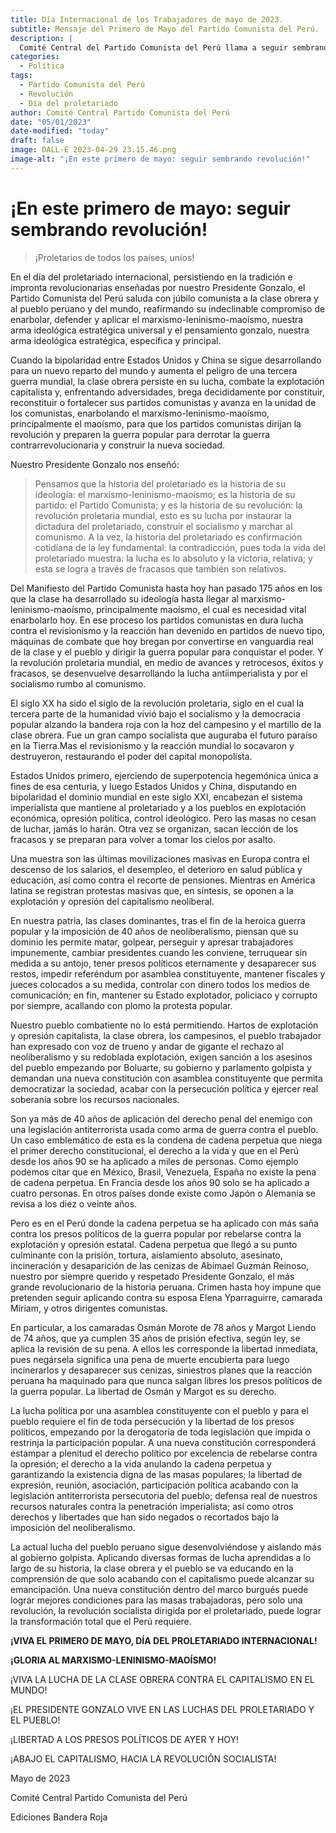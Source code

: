 ```yaml
---
title: Día Internacional de los Trabajadores de mayo de 2023.
subtitle: Mensaje del Primero de Mayo del Partido Comunista del Perú.
description: |
  Comité Central del Partido Comunista del Perú llama a seguir sembrando revolución en el día del proletariado.
categories:
  - Política
tags:
  - Partido Comunista del Perú
  - Revolución
  - Día del proletariado
author: Comité Central Partido Comunista del Perú
date: "05/01/2023"
date-modified: "today"
draft: false
image: DALL·E 2023-04-29 23.15.46.png
image-alt: "¡En este primero de mayo: seguir sembrando revolución!"
---
```


# ¡En este primero de mayo: seguir sembrando revolución!

> ¡Proletarios de todos los países, uníos!

En el día del proletariado internacional, persistiendo en la
tradición e impronta revolucionarias enseñadas por nuestro
Presidente Gonzalo, el Partido Comunista del Perú saluda con
júbilo comunista a la clase obrera y al pueblo peruano y del
mundo, reafirmando su indeclinable compromiso de enarbolar,
defender y aplicar el marxismo-leninismo-maoísmo, nuestra
arma ideológica estratégica universal y el pensamiento gonzalo,
nuestra arma ideológica estratégica, específica y principal.

Cuando la bipolaridad entre Estados Unidos y China se
sigue desarrollando para un nuevo reparto del mundo y aumenta
el peligro de una tercera guerra mundial, la clase obrera persiste
en su lucha, combate la explotación capitalista y, enfrentando
adversidades, brega decididamente por constituir, reconstituir o
fortalecer sus partidos comunistas y avanza en la unidad de los
comunistas, enarbolando el marxismo-leninismo-maoísmo,
principalmente el maoísmo, para que los partidos comunistas
dirijan la revolución y preparen la guerra popular para derrotar la
guerra contrarrevolucionaria y construir la nueva sociedad.

Nuestro Presidente Gonzalo nos enseñó:

> Pensamos que la historia del proletariado es la historia de su ideología: el marxismo-leninismo-maoísmo; es la historia de su partido: el Partido Comunista; y es la historia de su revolución: la revolución proletaria mundial, esto es su lucha por instaurar la dictadura del proletariado, construir el socialismo y marchar al comunismo. A la vez, la historia del proletariado es confirmación cotidiana de la ley fundamental: la contradicción, pues toda la vida del proletariado muestra: la lucha es lo absoluto y la victoria, relativa; y esta se logra a través de fracasos que también son relativos.

Del Manifiesto del Partido Comunista hasta hoy han pasado
175 años en los que la clase ha desarrollado su ideología hasta
llegar al marxismo-leninismo-maoísmo, principalmente
maoísmo, el cual es necesidad vital enarbolarlo hoy. En ese
proceso los partidos comunistas en dura lucha contra el
revisionismo y la reacción han devenido en partidos de nuevo
tipo, máquinas de combate que hoy bregan por convertirse en
vanguardia real de la clase y el pueblo y dirigir la guerra popular
para conquistar el poder. Y la revolución proletaria mundial, en
medio de avances y retrocesos, éxitos y fracasos, se desenvuelve
desarrollando la lucha antiimperialista y por el socialismo rumbo
al comunismo.

El siglo XX ha sido el siglo de la revolución proletaria, siglo
en el cual la tercera parte de la humanidad vivió bajo el
socialismo y la democracia popular alzando la bandera roja con
la hoz del campesino y el martillo de la clase obrera. Fue un gran
campo socialista que auguraba el futuro paraíso en la Tierra.Mas
el revisionismo y la reacción mundial lo socavaron y destruyeron,
restaurando el poder del capital monopolista.

Estados Unidos primero, ejerciendo de superpotencia
hegemónica única a fines de esa centuria, y luego Estados Unidos
y China, disputando en bipolaridad el dominio mundial en este
siglo XXI, encabezan el sistema imperialista que mantiene al
proletariado y a los pueblos en explotación económica, opresión
política, control ideológico. Pero las masas no cesan de luchar,
jamás lo harán. Otra vez se organizan, sacan lección de los
fracasos y se preparan para volver a tomar los cielos por asalto.

Una muestra son las últimas movilizaciones masivas en
Europa contra el descenso de los salarios, el desempleo, el
deterioro en salud pública y educación, así como contra el
recorte de pensiones. Mientras en América latina se registran
protestas masivas que, en síntesis, se oponen a la explotación y
opresión del capitalismo neoliberal.

En nuestra patria, las clases dominantes, tras el fin de la
heroica guerra popular y la imposición de 40 años de
neoliberalismo, piensan que su dominio les permite matar,
golpear, perseguir y apresar trabajadores impunemente, cambiar
presidentes cuando les conviene, terruquear sin medida a su
antojo, tener presos políticos eternamente y desaparecer sus
restos, impedir referéndum por asamblea constituyente,
mantener fiscales y jueces colocados a su medida, controlar con
dinero todos los medios de comunicación; en fin, mantener su
Estado explotador, policiaco y corrupto por siempre, acallando
con plomo la protesta popular.

Nuestro pueblo combatiente no lo está permitiendo. Hartos
de explotación y opresión capitalista, la clase obrera, los
campesinos, el pueblo trabajador han expresado con voz de
trueno y andar de gigante el rechazo al neoliberalismo y su
redoblada explotación, exigen sanción a los asesinos del pueblo
empezando por Boluarte, su gobierno y parlamento golpista y
demandan una nueva constitución con asamblea constituyente
que permita democratizar la sociedad, acabar con la persecución
política y ejercer real soberanía sobre los recursos nacionales.

Son ya más de 40 años de aplicación del derecho penal del
enemigo con una legislación antiterrorista usada como arma de
guerra contra el pueblo. Un caso emblemático de esta es la
condena de cadena perpetua que niega el primer derecho
constitucional, el derecho a la vida y que en el Perú desde los
años 90 se ha aplicado a miles de personas. Como ejemplo
podemos citar que en México, Brasil, Venezuela, España no existe
la pena de cadena perpetua. En Francia desde los años 90 solo se
ha aplicado a cuatro personas. En otros países donde existe como
Japón o Alemania se revisa a los diez o veinte años.

Pero es en el Perú donde la cadena perpetua se ha aplicado
con más saña contra los presos políticos de la guerra popular por
rebelarse contra la explotación y opresión estatal. Cadena
perpetua que llegó a su punto culminante con la prisión, tortura,
aislamiento absoluto, asesinato, incineración y desaparición de
las cenizas de Abimael Guzmán Reinoso, nuestro por siempre
querido y respetado Presidente Gonzalo, el más grande
revolucionario de la historia peruana. Crimen hasta hoy impune
que pretenden seguir aplicando contra su esposa Elena
Yparraguirre, camarada Míriam, y otros dirigentes comunistas.

En particular, a los camaradas Osmán Morote de 78 años y
Margot Liendo de 74 años, que ya cumplen 35 años de prisión
efectiva, según ley, se aplica la revisión de su pena. A ellos les
corresponde la libertad inmediata, pues negársela significa una
pena de muerte encubierta para luego incinerarlos y desaparecer
sus cenizas, siniestros planes que la reacción peruana ha
maquinado para que nunca salgan libres los presos políticos de la
guerra popular. La libertad de Osmán y Margot es su derecho.

La lucha política por una asamblea constituyente con el
pueblo y para el pueblo requiere el fin de toda persecución y la
libertad de los presos políticos, empezando por la derogatoria de
toda legislación que impida o restrinja la participación popular.
A una nueva constitución corresponderá estampar a plenitud el
derecho político por excelencia de rebelarse contra la opresión;
el derecho a la vida anulando la cadena perpetua y garantizando
la existencia digna de las masas populares; la libertad de
expresión, reunión, asociación, participación política acabando
con la legislación antiterrorista persecutoria del pueblo; defensa
real de nuestros recursos naturales contra la penetración
imperialista; así como otros derechos y libertades que han sido
negados o recortados bajo la imposición del neoliberalismo.

La actual lucha del pueblo peruano sigue desenvolviéndose
y aislando más al gobierno golpista. Aplicando diversas formas
de lucha aprendidas a lo largo de su historia, la clase obrera y el
pueblo se va educando en la comprensión de que solo acabando
con el capitalismo puede alcanzar su emancipación. Una nueva
constitución dentro del marco burgués puede lograr mejores
condiciones para las masas trabajadoras, pero solo una
revolución, la revolución socialista dirigida por el proletariado,
puede lograr la transformación total que el Perú requiere.

**¡VIVA EL PRIMERO DE MAYO, DÍA DEL PROLETARIADO INTERNACIONAL!**

**¡GLORIA AL MARXISMO-LENINISMO-MAOÍSMO!**

¡VIVA LA LUCHA DE LA CLASE OBRERA
CONTRA EL CAPITALISMO EN EL MUNDO!

¡EL PRESIDENTE GONZALO VIVE
EN LAS LUCHAS DEL PROLETARIADO Y EL PUEBLO!

¡LIBERTAD A LOS PRESOS POLÍTICOS DE AYER Y HOY!

¡ABAJO EL CAPITALISMO,
HACIA LA REVOLUCIÓN SOCIALISTA!

Mayo de 2023 

Comité Central Partido Comunista del Perú

Ediciones Bandera Roja